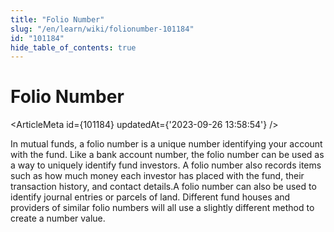 ```yaml
---
title: "Folio Number"
slug: "/en/learn/wiki/folionumber-101184"
id: "101184"
hide_table_of_contents: true
---
```



# Folio Number

<ArticleMeta id={101184} updatedAt={'2023-09-26 13:58:54'} />
<div className='border-solid border-b border-t-0 my-4 border-[var(--ifm-color-gray-300)]' />

In mutual funds, a folio number is a unique number identifying your account with the fund. Like a bank account number, the folio number can be used as a way to uniquely identify fund investors. A folio number also records items such as how much money each investor has placed with the fund, their transaction history, and contact details.A folio number can also be used to identify journal entries or parcels of land. Different fund houses and providers of similar folio numbers will all use a slightly different method to create a number value.
